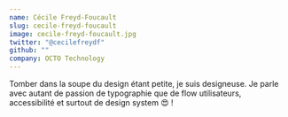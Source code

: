 ```yaml
---
name: Cécile Freyd-Foucault
slug: cecile-freyd-foucault
image: cecile-freyd-foucault.jpg
twitter: "@cecilefreydf"
github: ""
company: OCTO Technology
---
```


Tomber dans la soupe du design étant petite, je suis designeuse. Je parle avec autant de passion de typographie que de flow utilisateurs, accessibilité et surtout de design system 😍 !